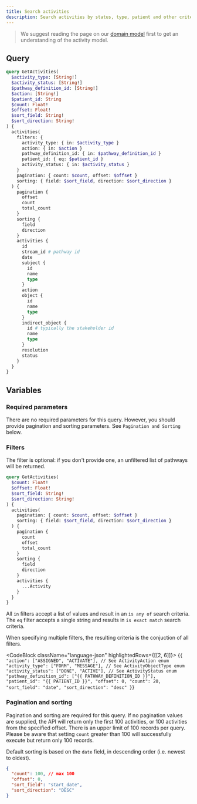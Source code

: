 ```yaml
---
title: Search activities
description: Search activities by status, type, patient and other criteria
---
```


> We suggest reading the page on our [domain model](/awell-orchestration/docs/getting-started/domain-model) first to get an understanding of the activity model.

## Query

```graphql
query GetActivities(
  $activity_type: [String!]
  $activity_status: [String!]
  $pathway_definition_id: [String!]
  $action: [String!]
  $patient_id: String
  $count: Float!
  $offset: Float!
  $sort_field: String!
  $sort_direction: String!
) {
  activities(
    filters: {
      activity_type: { in: $activity_type }
      action: { in: $action }
      pathway_definition_id: { in: $pathway_definition_id }
      patient_id: { eq: $patient_id }
      activity_status: { in: $activity_status }
    }
    pagination: { count: $count, offset: $offset }
    sorting: { field: $sort_field, direction: $sort_direction }
  ) {
    pagination {
      offset
      count
      total_count
    }
    sorting {
      field
      direction
    }
    activities {
      id
      stream_id # pathway id
      date
      subject {
        id
        name
        type
      }
      action
      object {
        id
        name
        type
      }
      indirect_object {
        id # typically the stakeholder id
        name
        type
      }
      resolution
      status
    }
  }
}
```

## Variables

### Required parameters

There are no required parameters for this query. However, you should provide pagination and sorting parameters. See `Pagination and Sorting` below.

### Filters

The filter is optional: if you don't provide one, an unfiltered list of pathways will be returned.

```graphql
query GetActivities(
  $count: Float!
  $offset: Float!
  $sort_field: String!
  $sort_direction: String!
) {
  activities(
    pagination: { count: $count, offset: $offset }
    sorting: { field: $sort_field, direction: $sort_direction }
  ) {
    pagination {
      count
      offset
      total_count
    }
    sorting {
      field
      direction
    }
    activities {
      ...Activity
    }
  }
}
```

All `in` filters accept a list of values and result in an `is any of` search criteria. The `eq` filter accepts a single string and results in `is exact match` search criteria.

When specifying multiple filters, the resulting criteria is the conjuction of all filters.

<CodeBlock className="language-json" highlightedRows={[[2, 6]]}>
  {`
  {
    "action": ["ASSIGNED", "ACTIVATE"], // See ActivityAction enum
    "activity_type": ["FORM", "MESSAGE"], // See ActivityObjectType enum
    "activity_status": ["DONE", "ACTIVE"], // See ActivityStatus enum
    "pathway_definition_id": ["{{ PATHWAY_DEFINITION_ID }}"],
    "patient_id": "{{ PATIENT_ID }}",
    "offset": 0,
    "count": 20,
    "sort_field": "date",
    "sort_direction": "desc"
  }
  `}
</CodeBlock>

### Pagination and sorting

Pagination and sorting are required for this query. If no pagination values are supplied, the API will return only the first 100 activities, or 100 activities from the specified offset. There is an upper limit of 100 records per query. Please be aware that setting `count` greater than 100 will successfully execute but return only 100 records.

Default sorting is based on the `date` field, in descending order (i.e. newest to oldest).

```json
{
  "count": 100, // max 100
  "offset": 0,
  "sort_field": "start_date",
  "sort_direction": "DESC"
}
```

